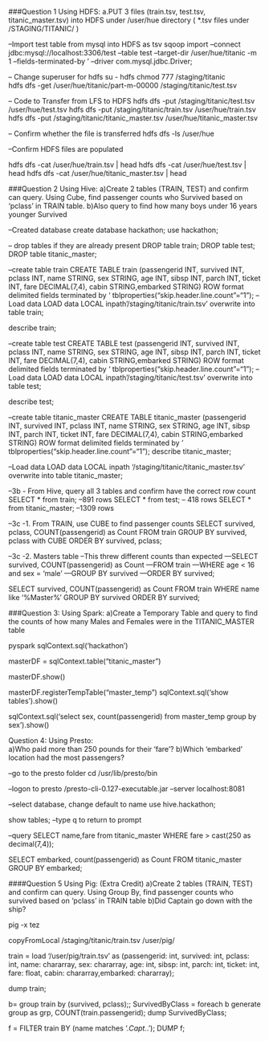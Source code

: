 ###Question 1
Using HDFS:
a.PUT 3 files (train.tsv, test.tsv, titanic_master.tsv) into HDFS under /user/hue directory ( *.tsv files under /STAGING/TITANIC/ )


--Import test table from mysql into HDFS as tsv
sqoop import --connect jdbc:mysql://localhost:3306/test --table test --target-dir /user/hue/titanic -m 1 --fields-terminated-by '\t' --driver com.mysql.jdbc.Driver;

-- Change superuser for hdfs
su - hdfs
chmod 777 /staging/titanic   
hdfs dfs -get /user/hue/titanic/part-m-00000 /staging/titanic/test.tsv

-- Code to Transfer from LFS to HDFS
hdfs dfs -put /staging/titanic/test.tsv /user/hue/test.tsv
hdfs dfs -put /staging/titanic/train.tsv /user/hue/train.tsv
hdfs dfs -put /staging/titanic/titanic_master.tsv /user/hue/titanic_master.tsv

-- Confirm whether the file is transferred
hdfs dfs -ls /user/hue

--Confirm HDFS files are populated

hdfs dfs -cat /user/hue/train.tsv | head
hdfs dfs -cat /user/hue/test.tsv | head
hdfs dfs -cat /user/hue/titanic_master.tsv | head


###Question 2
Using Hive:
a)Create 2 tables (TRAIN, TEST) and confirm can query. Using Cube, find passenger counts who Survived based on 'pclass' in TRAIN table.
b)Also query to find how many boys under 16 years younger Survived

--Created database
create database hackathon;
use hackathon;


-- drop tables if they are already present
DROP table train; DROP table test; DROP table titanic_master;

--create table train
CREATE TABLE train
(passengerid INT, survived INT, pclass INT, name STRING, sex STRING, age INT, sibsp INT, parch INT, ticket INT, fare DECIMAL(7,4), cabin STRING,embarked STRING)
ROW format delimited fields terminated by '\t'
tblproperties("skip.header.line.count"="1");
--Load data
LOAD data LOCAL inpath '/staging/titanic/train.tsv' overwrite into table train;

describe train;

--create table test
CREATE TABLE test
(passengerid INT, survived INT, pclass INT, name STRING, sex STRING, age INT, sibsp INT, parch INT, ticket INT, fare DECIMAL(7,4), cabin STRING,embarked STRING)
ROW format delimited fields terminated by '\t'
tblproperties("skip.header.line.count"="1");
--Load data
LOAD data LOCAL inpath '/staging/titanic/test.tsv' overwrite into table test;

describe test;


--create table titanic_master
CREATE TABLE titanic_master
(passengerid INT, survived INT, pclass INT, name STRING, sex STRING, age INT, sibsp INT, parch INT, ticket INT, fare DECIMAL(7,4), cabin STRING,embarked STRING)
ROW format delimited fields terminated by '\t'
tblproperties("skip.header.line.count"="1");
describe titanic_master;

--Load data
LOAD data LOCAL inpath '/staging/titanic/titanic_master.tsv' overwrite into table titanic_master;


--3b - From Hive, query all 3 tables and confirm have the correct row count
SELECT * from train; --891 rows
SELECT * from test; -- 418 rows
SELECT * from titanic_master; --1309 rows


--3c -1. From TRAIN, use CUBE to find passenger counts 
SELECT survived, pclass, COUNT(passengerid) as Count
FROM train
GROUP BY survived, pclass with CUBE
ORDER BY survived, pclass;

--3c -2. Masters table
--This threw different counts than expected
---SELECT survived, COUNT(passengerid) as Count
---FROM train
---WHERE age < 16 and sex = 'male'
---GROUP BY survived 
---ORDER BY survived;


SELECT survived, COUNT(passengerid) as Count FROM train
WHERE name like '%Master%'
GROUP BY survived 
ORDER BY survived;
 


###Question 3:
Using Spark:
a)Create a Temporary Table and query to find the counts of how many Males and Females were in the TITANIC_MASTER table

pyspark
sqlContext.sql('hackathon')

masterDF = sqlContext.table("titanic_master")

masterDF.show()

masterDF.registerTempTable("master_temp")
sqlContext.sql('show tables').show()

sqlContext.sql('select sex, count(passengerid) from master_temp group by sex').show()

Question 4:
Using Presto:   
a)Who paid more than 250 pounds for their 'fare'?
b)Which 'embarked' location had the most passengers?



--go to the presto folder
cd /usr/lib/presto/bin

--logon to presto
/presto-cli-0.127-executable.jar --server localhost:8081

--select database, change default to name
use hive.hackathon;

show tables;
--type q to return to prompt

--query
SELECT name,fare from titanic_master WHERE fare > cast(250 as decimal(7,4));

SELECT embarked, count(passengerid) as Count
FROM titanic_master
GROUP BY embarked;



####Question 5
Using Pig: (Extra Credit)
a)Create 2 tables (TRAIN, TEST) and confirm can query. Using Group By, find passenger counts who survived based on 'pclass' in TRAIN table
b)Did Captain go down with the ship?

pig -x tez

copyFromLocal /staging/titanic/train.tsv /user/pig/

train = load '/user/pig/train.tsv' as
(passengerid: int, survived: int, pclass: int,
name: chararray, sex: chararray, age: int, sibsp: int, parch: int, ticket: int, fare: float, cabin: chararray,embarked: chararray);

dump train;

b= group train by (survived, pclass);;
SurvivedByClass = foreach b generate group as grp, COUNT(train.passengerid);
dump SurvivedByClass;


f = FILTER train BY  (name matches '.*Capt.*.');
DUMP f;

